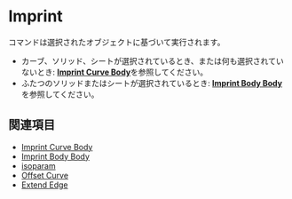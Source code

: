 
<Reference shortcut="Shift + I" command="Imprint" button="Im vorgeschlagenen Befehlsmenü" buttonIcon="button-imprint" />

# Imprint

コマンドは選択されたオブジェクトに基づいて実行されます。
- カーブ、ソリッド、シートが選択されているとき、または何も選択されていないとき: [**Imprint Curve Body**](imprint-curve-body)を参照してください。
- ふたつのソリッドまたはシートが選択されているとき: [**Imprint Body Body**](imprint-body-body)を参照してください。

## 関連項目
- [Imprint Curve Body](imprint-curve-body)
- [Imprint Body Body](imprint-body-body)
- [isoparam](isoparam)
- [Offset Curve](offset-curve)
- [Extend Edge](extend-edge)